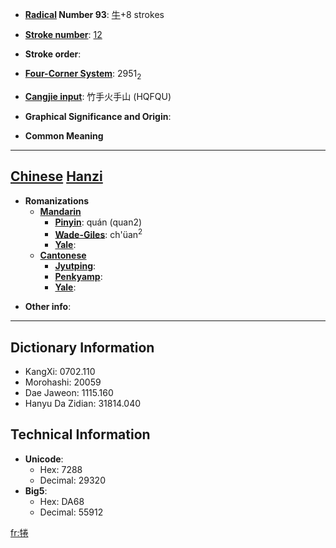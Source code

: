 * '''[[Wiktionary:Chinese radical index| Radical]] Number 93''': [[Wiktionary:Chinese radical index 牛|牛]]+8 strokes

* '''[[Wiktionary:Chinese total strokes index|Stroke number]]''': [[Wiktionary:Chinese total strokes index 12|12]]

* '''Stroke order''': 

* '''[[Wiktionary:Chinese four corner index|Four-Corner System]]''': 2951<sub>2</sub>

* '''[[Wiktionary:Chinese Cangjie index|Cangjie input]]''': 竹手火手山 (HQFQU)

* '''Graphical Significance and Origin''': 

* '''Common Meaning'''

----

== [[Chinese]] [[Hanzi]] ==

* '''Romanizations'''
** '''[[Mandarin]]'''
*** '''[[Pinyin]]''': quán (quan2)
*** '''[[Wade-Giles]]''': ch'üan<sup>2</sup>
*** '''[[Yale]]''': 
** '''[[Cantonese]]'''
*** '''[[Jyutping]]''':
*** '''[[Penkyamp]]''': 
*** '''[[Yale]]''': 

* '''Other info''': 

----

== Dictionary Information ==

* KangXi: 0702.110
* Morohashi: 20059
* Dae Jaweon: 1115.160
* Hanyu Da Zidian: 31814.040

== Technical Information ==

* '''Unicode''':
** Hex: 7288
** Decimal: 29320
* '''Big5''':
** Hex: DA68
** Decimal: 55912

[[fr:犈]]